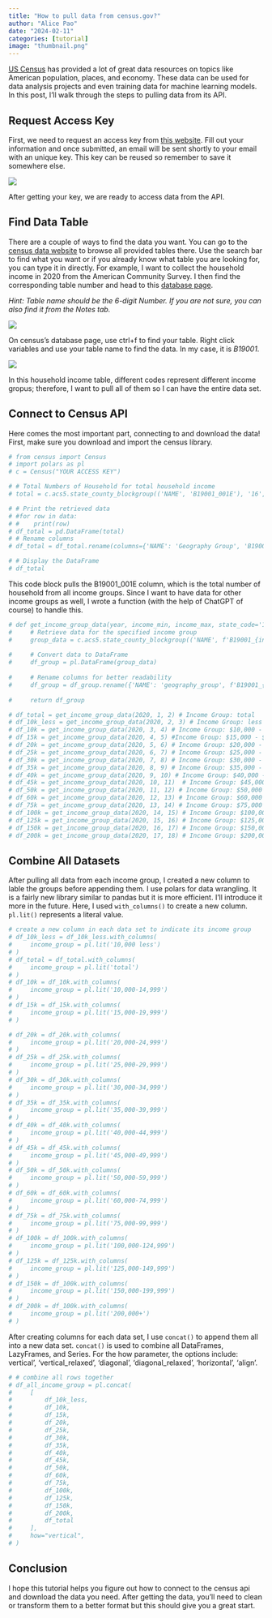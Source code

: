 ```yaml
---
title: "How to pull data from census.gov?"
author: "Alice Pao"
date: "2024-02-11"
categories: [tutorial]
image: "thumbnail.png"
---
```


[US Census](https://www.census.gov/) has provided a lot of great data resources on topics like American population, places, and economy. These data can be used for data analysis projects and even training data for machine learning models. In this post, I'll walk through the steps to pulling data from its API. 

## Request Access Key
First, we need to request an access key from [this website](https://api.census.gov/data/key_signup.html). Fill out your information and once submitted, an email will be sent shortly to your email with an unique key. This key can be reused so remember to save it somewhere else. 

![](request_key.png)

After getting your key, we are ready to access data from the API. 

## Find Data Table
There are a couple of ways to find the data you want. You can go to the [census data website](https://data.census.gov/) to browse all provided tables there. Use the search bar to find what you want or if you already know what table you are looking for, you can type it in directly. For example, I want to collect the household income in 2020 from the American Community Survey. I then find the corresponding table number and head to this [database page](https://api.census.gov/data.html).

*Hint:*
*Table name should be the 6-digit Number. If you are not sure, you can also find it from the Notes tab.*

![](census_table.png)

On census's database page, use ctrl+f to find your table. Right click variables and use your table name to find the data. In my case, it is *B19001*. 

![](census_table2.png)

In this household income table, different codes represent different income gropus; therefore, I want to pull all of them so I can have the entire data set. 

## Connect to Census API
Here comes the most important part, connecting to and download the data!
First, make sure you download and import the census library. 

```python
# from census import Census
# import polars as pl
# c = Census("YOUR ACCESS KEY")

# # Total Numbers of Household for total household income
# total = c.acs5.state_county_blockgroup(('NAME', 'B19001_001E'), '16', '*', Census.ALL, year=2020)

# # Print the retrieved data
# #for row in data:
# #    print(row)
# df_total = pd.DataFrame(total)
# # Rename columns
# df_total = df_total.rename(columns={'NAME': 'Geography Group', 'B19001_001E': 'Total Numbers of Household', 'state': 'Idaho', 'county':'County', 'tract':'Tract', 'block group':'Block Group'})

# # Display the DataFrame
# df_total
```

This code block pulls the B19001_001E column, which is the total number of household from all income groups. Since I want to have data for other income groups as well, I wrote a function (with the help of ChatGPT of course) to handle this. 

```python
# def get_income_group_data(year, income_min, income_max, state_code='16', county_code='*'):
#     # Retrieve data for the specified income group
#     group_data = c.acs5.state_county_blockgroup(('NAME', f'B19001_{income_min:03d}E'), state_code, county_code, Census.ALL, year=year)
    
#     # Convert data to DataFrame
#     df_group = pl.DataFrame(group_data)
    
#     # Rename columns for better readability
#     df_group = df_group.rename({'NAME': 'geography_group', f'B19001_{income_min:03d}E': 'total_numbers_of_household', 'state': 'idaho', 'block group':'block_group'})
    
#     return df_group
```

```python
# df_total = get_income_group_data(2020, 1, 2) # Income Group: total
# df_10k_less = get_income_group_data(2020, 2, 3) # Income Group: less than $10,000
# df_10k = get_income_group_data(2020, 3, 4) # Income Group: $10,000 - $14,999
# df_15k = get_income_group_data(2020, 4, 5) #Income Group: $15,000 - $19,999
# df_20k = get_income_group_data(2020, 5, 6) # Income Group: $20,000 - $24,999
# df_25k = get_income_group_data(2020, 6, 7) # Income Group: $25,000 - $29,999
# df_30k = get_income_group_data(2020, 7, 8) # Income Group: $30,000 - $44,999
# df_35k = get_income_group_data(2020, 8, 9) # Income Group: $35,000 - $39,999
# df_40k = get_income_group_data(2020, 9, 10) # Income Group: $40,000 - $44,999
# df_45k = get_income_group_data(2020, 10, 11)  # Income Group: $45,000 - $49,999, Idaho
# df_50k = get_income_group_data(2020, 11, 12) # Income Group: $50,000 - $59,999, Idaho 
# df_60k = get_income_group_data(2020, 12, 13) # Income Group: $60,000 - $74,999
# df_75k = get_income_group_data(2020, 13, 14) # Income Group: $75,000 - $99,999
# df_100k = get_income_group_data(2020, 14, 15) # Income Group: $100,000 - $124,999
# df_125k = get_income_group_data(2020, 15, 16) # Income Group: $125,000 - $149,999
# df_150k = get_income_group_data(2020, 16, 17) # Income Group: $150,000 - $199,999
# df_200k = get_income_group_data(2020, 17, 18) # Income Group: $200,000+
```

## Combine All Datasets
After pulling all data from each income group, I created a new column to lable the groups before appending them. I use polars for data wrangling. It is a fairly new library similar to pandas but it is more efficient. I'll introduce it more in the future. Here, I used `with_columns()` to create a new column. `pl.lit()` represents a literal value. 

```python
# create a new column in each data set to indicate its income group
# df_10k_less = df_10k_less.with_columns(
#     income_group = pl.lit('10,000 less')
# )
# df_total = df_total.with_columns(
#     income_group = pl.lit('total')
# )
# df_10k = df_10k.with_columns(
#     income_group = pl.lit('10,000-14,999')
# )
# df_15k = df_15k.with_columns(
#     income_group = pl.lit('15,000-19,999')
# )

# df_20k = df_20k.with_columns(
#     income_group = pl.lit('20,000-24,999')
# )
# df_25k = df_25k.with_columns(
#     income_group = pl.lit('25,000-29,999')
# )
# df_30k = df_30k.with_columns(
#     income_group = pl.lit('30,000-34,999')
# )
# df_35k = df_35k.with_columns(
#     income_group = pl.lit('35,000-39,999')
# )
# df_40k = df_40k.with_columns(
#     income_group = pl.lit('40,000-44,999')
# )
# df_45k = df_45k.with_columns(
#     income_group = pl.lit('45,000-49,999')
# )
# df_50k = df_50k.with_columns(
#     income_group = pl.lit('50,000-59,999')
# )
# df_60k = df_60k.with_columns(
#     income_group = pl.lit('60,000-74,999')
# )
# df_75k = df_75k.with_columns(
#     income_group = pl.lit('75,000-99,999')
# )
# df_100k = df_100k.with_columns(
#     income_group = pl.lit('100,000-124,999')
# )
# df_125k = df_125k.with_columns(
#     income_group = pl.lit('125,000-149,999')
# )
# df_150k = df_100k.with_columns(
#     income_group = pl.lit('150,000-199,999')
# )
# df_200k = df_100k.with_columns(
#     income_group = pl.lit('200,000+')
# )
```

After creating columns for each data set, I use `concat()` to append them all into a new data set. `concat()` is used to combine all DataFrames, LazyFrames, and Series. For the how parameter, the options include: vertical’, ‘vertical_relaxed’, ‘diagonal’, ‘diagonal_relaxed’, ‘horizontal’, ‘align’. 

```python
# # combine all rows together
# df_all_income_group = pl.concat(
#     [
#         df_10k_less,
#         df_10k,
#         df_15k, 
#         df_20k, 
#         df_25k, 
#         df_30k, 
#         df_35k, 
#         df_40k, 
#         df_45k, 
#         df_50k, 
#         df_60k, 
#         df_75k, 
#         df_100k, 
#         df_125k, 
#         df_150k, 
#         df_200k, 
#         df_total
#     ],
#     how="vertical",
# )
```

## Conclusion
I hope this tutorial helps you figure out how to connect to the census api and download the data you need. After getting the data, you'll need to clean or transform them to a better format but this should give you a great start.